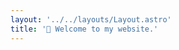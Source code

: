 ```yaml
---
layout: '../../layouts/Layout.astro'
title: '🌈 Welcome to my website.'
---
```



<Title
  title="Hello, I'm diamant. 👋"
  subtitle='She/Her.'
  imageAlt='logo'
  image={logoRandom()}
/>
<Quotes client:only lang='en' />

- 📂 Typescript developper.
- 🪶 I'm writing things sometimes.
- 🖌️ Beginner artist. (digital only.)
- 💾 Learning game developpment.

<br />

- 💚 Pokemon & Sims lover.
- 👑 Furry princess.
- 🌈 Love rainbows.

<br />

<Links>
  <Link color='#b69bc9' text='My writings' href='/en/writes' />
  <Link
    color='#ebaa71'
    text='My drawings'
    href='https://www.artfol.me/diamant'
    newTab={true}
  />
  <Link
    color='#f87171'
    text='My videos'
    href='https://www.youtube.com/@HerIsDia./'
    newTab={true}
  />
  <Link
    color='#e68c9c'
    text='My games'
    href='https://herisdia.itch.io'
    newTab={true}
  />
</Links>

<Links sub>
  <Link color='#d4d4d4' text='French version' href='/fr/' />
  <Link
    color='#d4d4d4'
    text='Github (My projects)'
    href='https://github.com/herisdia'
    newTab={true}
  />
  <Link
    color='#d4d4d4'
    text='My french videos'
    href='https://www.youtube.com/@HerIsDia/'
    newTab={true}
  />
  <Link
    color='#d4d4d4'
    text='Source code'
    href='https://github.com/herisdia/herisdia.me'
    newTab={true}
  />
  <Link color='#d4d4d4' text='Arts credits' href='/en/credits' />
</Links>
